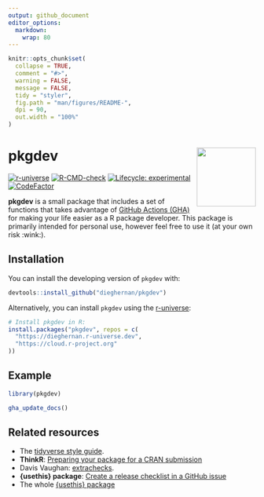```yaml
---
output: github_document
editor_options: 
  markdown: 
    wrap: 80
---
```


<!-- README.md is generated from README.Rmd. Please edit that file -->

```r
knitr::opts_chunk$set(
  collapse = TRUE,
  comment = "#>",
  warning = FALSE,
  message = FALSE,
  tidy = "styler",
  fig.path = "man/figures/README-",
  dpi = 90,
  out.width = "100%"
)
```

# pkgdev <img src="man/figures/logo.png" align="right" width="120"/>

<!-- badges: start -->

[![r-universe](https://dieghernan.r-universe.dev/badges/pkgdev)](https://dieghernan.r-universe.dev/)
[![R-CMD-check](https://github.com/dieghernan/pkgdev/actions/workflows/check-full.yaml/badge.svg)](https://github.com/dieghernan/pkgdev/actions/workflows/check-full.yaml)
[![Lifecycle:
experimental](https://img.shields.io/badge/lifecycle-experimental-orange.svg)](https://lifecycle.r-lib.org/articles/stages.html#experimental)
[![CodeFactor](https://www.codefactor.io/repository/github/dieghernan/pkgdev/badge)](https://www.codefactor.io/repository/github/dieghernan/pkgdev)

<!-- badges: end -->

**pkgdev** is a small package that includes a set of functions that takes
advantage of [GitHub Actions (GHA)](https://github.com/features/actions) for
making your life easier as a R package developer. This package is primarily
intended for personal use, however feel free to use it (at your own risk
:wink:).

## Installation

You can install the developing version of `pkgdev` with:

```r
devtools::install_github("dieghernan/pkgdev")
```

Alternatively, you can install `pkgdev` using the
[r-universe](https://dieghernan.r-universe.dev/pkgdev):

```r
# Install pkgdev in R:
install.packages("pkgdev", repos = c(
  "https://dieghernan.r-universe.dev",
  "https://cloud.r-project.org"
))
```

## Example

```r
library(pkgdev)

gha_update_docs()
```

## Related resources

-   The [tidyverse style guide](https://style.tidyverse.org/).
-   **ThinkR**: [Preparing your package for a CRAN
    submission](https://github.com/ThinkR-open/prepare-for-cran)
-   Davis Vaughan: [extrachecks](https://github.com/DavisVaughan/extrachecks).
-   **{usethis} package**: [Create a release checklist in a GitHub
    issue](https://usethis.r-lib.org/reference/use_release_issue.html)
-   The whole [{usethis} package](https://usethis.r-lib.org)
